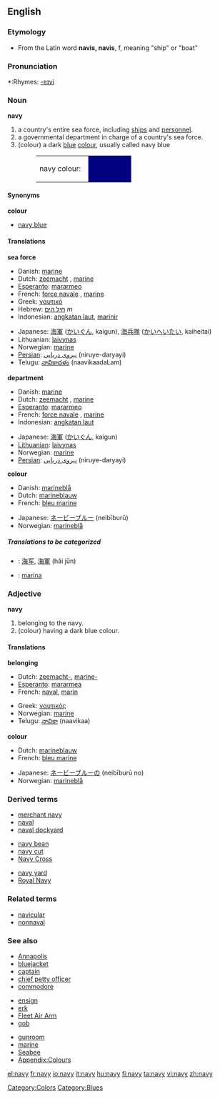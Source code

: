 {{wikipedia}}
==English==

===Etymology===
*From the Latin word '''navis, navis''', f, meaning "ship" or "boat"

===Pronunciation===
*:Rhymes: [[Rhymes:English:-eɪvi|-eɪvi]]

===Noun===
'''navy'''

#a country's entire sea force, including [[ship]]s and [[personnel]].
#a governmental department in charge of a country's sea force.
#(colour) a dark [[blue]] [[color|colour]], usually called navy blue
#:<table><tr><td>navy colour: &nbsp;</td><td bgcolor="#000080" width="80">&nbsp; </td></tr></table>

====Synonyms====
'''colour'''
*[[navy blue]]

====Translations====
'''sea force'''
{{top}}
*Danish: [[marine]]
*Dutch: [[zeemacht]] {{f}}, [[marine]] {{f}}
*[[Esperanto]]: [[mararmeo]]
*French: [[force navale]] {{f}}, [[marine]] {{f}}
*Greek: [[ναυτικό]] {{n}}
*Hebrew: [[חיל הים]] ''m''
*Indonesian: [[angkatan laut]], [[marinir]]
{{mid}}
*Japanese: [[海軍]] ([[かいぐん]], kaigun), [[海兵隊]] ([[かいへいたい]], kaiheitai)
*Lithuanian: [[laivynas]] {{m}}
*Norwegian: [[marine]] {{m}}
*[[Persian]]: [[نیروی دریایی]]  (niruye-daryayi)
*Telugu: [[నావికాదళం]] (naavikaadaLam)
{{bottom}}

'''department'''
{{top}}
*Danish: [[marine]]
*Dutch: [[zeemacht]] {{f}}, [[marine]] {{f}}
*[[Esperanto]]: [[mararmeo]]
*French: [[force navale]] {{f}}, [[marine]] {{f}}
*Indonesian: [[angkatan laut]] 
{{mid}}
*Japanese: [[海軍]] ([[かいぐん]], kaigun)
*[[Lithuanian]]: [[laivynas]] {{m}} 
*Norwegian: [[marine]] {{m}}
*[[Persian]]: [[نیروی دریایی]]  (niruye-daryayi) 
{{bottom}}

'''colour'''
{{top}}
*Danish: [[marineblå]]
*Dutch: [[marineblauw]] {{n}}
*French: [[bleu marine]] {{m}}
{{mid}}
*Japanese: [[ネービーブルー]] (neibīburū)
*Norwegian: [[marineblå]]
{{bottom}}

=====Translations to be categorized=====
{{checktrans}}
<!--Remove this section once all of the translations below have been moved into the tables above.-->
*{{ttbc|Chinese}}: [[海军]], [[海軍]] (hǎi jūn)
*{{ttbc|Spanish}}: [[marina]] {{f}}

===Adjective===
'''navy'''
#belonging to the navy.
#(colour) having a dark blue colour.

====Translations====
'''belonging'''
{{top}}
*Dutch: [[zeemacht-]], [[marine-]]
*[[Esperanto]]: [[mararmea]]
*French: [[naval]], [[marin]] 
{{mid}}
*Greek: [[ναυτικός]]
*Norwegian: [[marine]]
*Telugu: [[నావికా]] (naavikaa)
{{bottom}}

'''colour'''
{{top}}
*Dutch: [[marineblauw]]
*French: [[bleu marine]]
{{mid}}
*Japanese: [[ネービーブルー]]の (neibīburū no)
*Norwegian: [[marineblå]]
{{bottom}}

===Derived terms===
{{top3}}
*[[merchant navy]]
*[[naval]]
*[[naval dockyard]]
{{mid3}}
*[[navy bean]]
*[[navy cut]]
*[[Navy Cross]]
{{mid3}}
*[[navy yard]]
*[[Royal Navy]]
{{bottom}}

===Related terms===
*[[navicular]]
*[[nonnaval]]

===See also===
{{top3}}
*[[Annapolis]]
*[[bluejacket]]
*[[captain]]
*[[chief petty officer]]
*[[commodore]]
{{mid3}}
*[[ensign]]
*[[erk]]
*[[Fleet Air Arm]]
*[[gob]]
{{mid3}}
*[[gunroom]]
*[[marine]]
*[[Seabee]]
*[[Wiktionary_Appendix:Colours|Appendix:Colours]]
{{bottom}}

[[Category:Colors]]
[[Category:Blues]]

[[el:navy]]
[[fr:navy]]
[[io:navy]]
[[it:navy]]
[[hu:navy]]
[[fi:navy]]
[[ta:navy]]
[[vi:navy]]
[[zh:navy]]